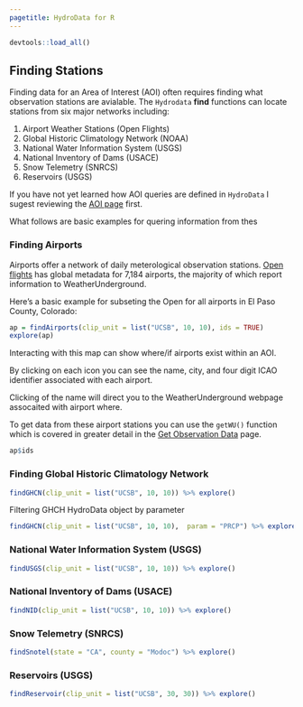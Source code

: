 ```yaml
---
pagetitle: HydroData for R
---
```


```r
devtools::load_all()
```

## Finding Stations 

Finding data for an Area of Interest (AOI) often requires finding what observation stations are avialable. The `Hydrodata` **find** functions can locate stations from six major networks including:

1.  Airport Weather Stations (Open Flights)
2.  Global Historic Climatology Network (NOAA)
3.  National Water Information System (USGS)
4.  National Inventory of Dams (USACE)
5.  Snow Telemetry (SNRCS)
6.  Reservoirs (USGS)

If you have not yet learned how AOI queries are defined in `HydroData` I sugest reviewing the [AOI page](aoi.html) first. 

What follows are basic examples for quering information from thes

### Finding Airports

Airports offer a network of daily meterological observation stations. [Open flights](   ) has global metadata for 7,184 airports, the majority of which report information to WeatherUnderground. 

Here's a basic example for subseting the Open for all airports in El Paso County, Colorado:

```r
ap = findAirports(clip_unit = list("UCSB", 10, 10), ids = TRUE)
explore(ap)

```
Interacting with this map can show where/if airports exist within an AOI. 

By clicking on each icon you can see the name, city, and four digit ICAO identifier associated with each airport. 

Clicking of the name will direct you to the WeatherUnderground webpage assocaited with airport where.

To get data from these airport stations you can use the `getWU()` function which is covered in greater detail in the [Get Observation Data](get_tab.html) page. 

```r
ap$ids
```


### Finding Global Historic Climatology Network

```r
findGHCN(clip_unit = list("UCSB", 10, 10)) %>% explore()
```

Filtering GHCH HydroData object by parameter

```r
findGHCN(clip_unit = list("UCSB", 10, 10),  param = "PRCP") %>% explore()
```

### National Water Information System (USGS)

```r
findUSGS(clip_unit = list("UCSB", 10, 10)) %>% explore()
```


### National Inventory of Dams (USACE)

```r
findNID(clip_unit = list("UCSB", 10, 10)) %>% explore()
```

### Snow Telemetry (SNRCS)

```r
findSnotel(state = "CA", county = "Modoc") %>% explore()
```

### Reservoirs (USGS)

```r
findReservoir(clip_unit = list("UCSB", 30, 30)) %>% explore()
```


